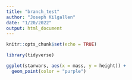 ```yaml
---
title: "branch_test"
author: "Joseph Kilgallen"
date: "1/20/2022"
output: html_document
---
```


```r
knitr::opts_chunk$set(echo = TRUE)
```

```r
library(tidyverse)
```

```r
ggplot(starwars, aes(x = mass, y = height)) +
  geom_point(color = "purple")
```

